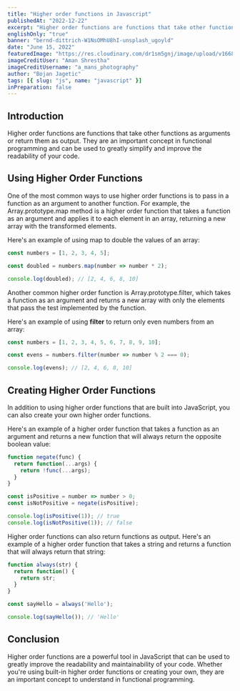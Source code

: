 ```yaml
---
title: "Higher order functions in Javascript"
publishedAt: "2022-12-22"
excerpt: "Higher order functions are functions that take other functions as arguments or return them as output. They are an important concept in functional programming and can be used to greatly simplify and improve the readability of your code."
englishOnly: "true"
banner: "bernd-dittrich-W1NsOMhU8hI-unsplash_ugoyld"
date: "June 15, 2022"
featuredImage: "https://res.cloudinary.com/dr1sm5gnj/image/upload/v1668207699/igutech/blogs/aman-shrestha-AovgvC79XOw-unsplash_oavvfv.jpg"
imageCreditUser: "Aman Shrestha"
imageCreditUsername: "a_mans_photography"
author: "Bojan Jagetic"
tags: [{ slug: "js", name: "javascript" }]
inPreparation: false
---
```


## Introduction

Higher order functions are functions that take other functions as arguments or return them as output. They are an important concept in functional programming and can be used to greatly simplify and improve the readability of your code.

## Using Higher Order Functions
One of the most common ways to use higher order functions is to pass in a function as an argument to another function. For example, the <Adjusted>Array.prototype.map</Adjusted> method is a higher order function that takes a function as an argument and applies it to each element in an array, returning a new array with the transformed elements.

Here's an example of using map to double the values of an array:

```javascript
const numbers = [1, 2, 3, 4, 5];

const doubled = numbers.map(number => number * 2);

console.log(doubled); // [2, 4, 6, 8, 10]
```

Another common higher order function is <Adjusted>Array.prototype.filter</Adjusted>, which takes a function as an argument and returns a new array with only the elements that pass the test implemented by the function.

Here's an example of using <b>filter</b> to return only even numbers from an array:

```javascript
const numbers = [1, 2, 3, 4, 5, 6, 7, 8, 9, 10];

const evens = numbers.filter(number => number % 2 === 0);

console.log(evens); // [2, 4, 6, 8, 10]
```

## Creating Higher Order Functions
In addition to using higher order functions that are built into JavaScript, you can also create your own higher order functions.

Here's an example of a higher order function that takes a function as an argument and returns a new function that will always return the opposite boolean value:

```javascript
function negate(func) {
  return function(...args) {
    return !func(...args);
  }
}

const isPositive = number => number > 0;
const isNotPositive = negate(isPositive);

console.log(isPositive(1)); // true
console.log(isNotPositive(1)); // false
```

Higher order functions can also return functions as output. Here's an example of a higher order function that takes a string and returns a function that will always return that string:

```javascript
function always(str) {
  return function() {
    return str;
  }
}

const sayHello = always('Hello');

console.log(sayHello()); // 'Hello'
```

## Conclusion
Higher order functions are a powerful tool in JavaScript that can be used to greatly improve the readability and maintainability of your code. Whether you're using built-in higher order functions or creating your own, they are an important concept to understand in functional programming.